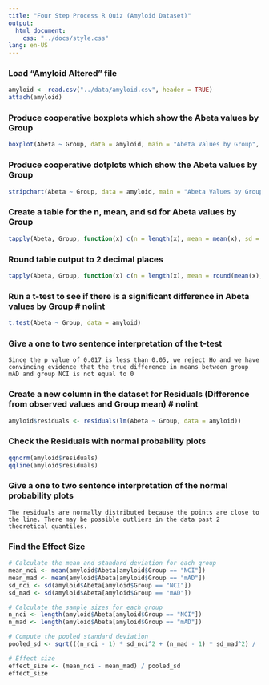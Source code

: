```yaml
---
title: "Four Step Process R Quiz (Amyloid Dataset)"
output:
  html_document:
    css: "../docs/style.css"
lang: en-US
---
```


### Load "Amyloid Altered" file
```r
amyloid <- read.csv("../data/amyloid.csv", header = TRUE)
attach(amyloid)
```

### Produce cooperative boxplots which show the Abeta values by Group
```r
boxplot(Abeta ~ Group, data = amyloid, main = "Abeta Values by Group", xlab = "Group", ylab = "Abeta Values", col = "lightblue") # nolint
```

### Produce cooperative dotplots which show the Abeta values by Group
```r
stripchart(Abeta ~ Group, data = amyloid, main = "Abeta Values by Group", xlab = "Group", ylab = "Abeta Values", col = "lightblue") # nolint
```

### Create a table for the n, mean, and sd for Abeta values by Group
```r
tapply(Abeta, Group, function(x) c(n = length(x), mean = mean(x), sd = sd(x)))
```

### Round table output to 2 decimal places
```r
tapply(Abeta, Group, function(x) c(n = length(x), mean = round(mean(x), 2), sd = round(sd(x), 2))) # nolint
```

### Run a t-test to see if there is a significant difference in Abeta values by Group # nolint
```r
t.test(Abeta ~ Group, data = amyloid)
```

### Give a one to two sentence interpretation of the t-test
```
Since the p value of 0.017 is less than 0.05, we reject Ho and we have convincing evidence that the true difference in means between group mAD and group NCI is not equal to 0
```

### Create a new column in the dataset for Residuals (Difference from observed values and Group mean) # nolint
```r
amyloid$residuals <- residuals(lm(Abeta ~ Group, data = amyloid))
```

### Check the Residuals with normal probability plots
```r
qqnorm(amyloid$residuals)
qqline(amyloid$residuals)
```

### Give a one to two sentence interpretation of the normal probability plots
```
The residuals are normally distributed because the points are close to the line. There may be possible outliers in the data past 2 theoretical quantiles.
```

### Find the Effect Size
```r
# Calculate the mean and standard deviation for each group
mean_nci <- mean(amyloid$Abeta[amyloid$Group == "NCI"])
mean_mad <- mean(amyloid$Abeta[amyloid$Group == "mAD"])
sd_nci <- sd(amyloid$Abeta[amyloid$Group == "NCI"])
sd_mad <- sd(amyloid$Abeta[amyloid$Group == "mAD"])

# Calculate the sample sizes for each group
n_nci <- length(amyloid$Abeta[amyloid$Group == "NCI"])
n_mad <- length(amyloid$Abeta[amyloid$Group == "mAD"])

# Compute the pooled standard deviation
pooled_sd <- sqrt(((n_nci - 1) * sd_nci^2 + (n_mad - 1) * sd_mad^2) / (n_nci + n_mad - 2)) # nolint

# Effect size
effect_size <- (mean_nci - mean_mad) / pooled_sd
effect_size
```